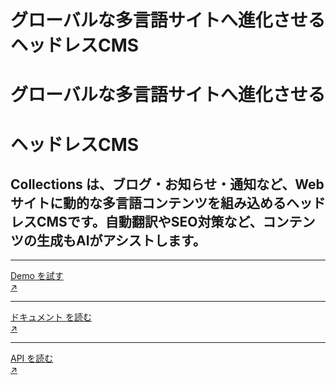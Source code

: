 <div className="grid grid-cols-1 lg:grid-cols-3 gap-8 mt-8 md:mt-20">
  <div className="cols-span-1 lg:col-span-2">
    <div className="block md:hidden mb-8">
      <h1 className="text-4xl font-black leading-narrow">
        <span>グローバルな多言語サイトへ進化させる</span>
        <span className="nx-text-primary-600">ヘッドレスCMS</span>
      </h1>
    </div>
    <div className="hidden md:block mb-12">
      <h1 className="text-7xxl font-black leading-narrow">グローバルな多言語サイトへ進化させる</h1>
      <h1 className="text-7xxl font-black nx-text-primary-600 leading-narrow">ヘッドレスCMS</h1>
    </div>
    <h2 className="text-lg leading-relaxed">
      Collections
      は、ブログ・お知らせ・通知など、Webサイトに動的な多言語コンテンツを組み込めるヘッドレスCMSです。自動翻訳やSEO対策など、コンテンツの生成もAIがアシストします。
    </h2>
  </div>
  <div className="mt-4">
    <hr />
    <a
      target="_blank"
      href="https://app.collectionsdemo.live/admin/"
      rel="dofollow"
      className="hover:nx-text-primary-600 hover:underline"
    >
      <div className="flex py-5">
        <div className="flex-auto">Demo を試す</div>
        <div className="flex-none">↗</div>
      </div>
    </a>
    <hr />
    <a href="docs/home" className="hover:nx-text-primary-600 hover:underline">
      <div className="flex py-5">
        <div className="flex-auto">ドキュメント を読む</div>
        <div className="flex-none">↗</div>
      </div>
    </a>
    <hr />
    <a href="reference/api" className="hover:nx-text-primary-600 hover:underline">
      <div className="flex py-5">
        <div className="flex-auto">API を読む</div>
        <div className="flex-none">↗</div>
      </div>
    </a>
  </div>
</div>
